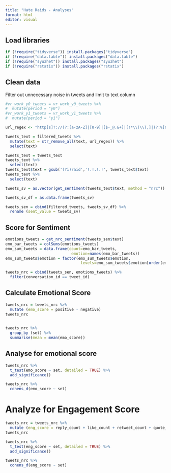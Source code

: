 ---
title: "Hate Raids - Analyses"
format: html
editor: visual
---

## Load libraries

```{r}
if (!require("tidyverse")) install.packages("tidyverse")
if (!require("data.table")) install.packages("data.table")
if (!require("syuzhet")) install.packages("syuzhet")
if (!require("rstatix")) install.packages("rstatix")
```

## Clean data

Filter out unnecessary noise in tweets and limit to text column

```{r}
#vr_work_y0_tweets = vr_work_y0_tweets %>%
#  mutate(period = "y0")
#vr_work_y1_tweets = vr_work_y1_tweets %>%
#  mutate(period = "y1")

url_regex <- "http[s]?://(?:[a-zA-Z]|[0-9]|[$-_@.&+]|[!*\\(\\),]|(?:%[0-9a-fA-F][0-9a-fA-F]))+"

tweets_text = filtered_tweets %>%
  mutate(text = str_remove_all(text, url_regex)) %>%
  select(text)

```

```{r}
tweets_text = tweets_text
tweets_text %>%
  select(text)
tweets_text$text = gsub('(?i)raid','!.!.!.!', tweets_text$text)
tweets_text %>%
  select(text)
```

```{r}
tweets_sv = as.vector(get_sentiment(tweets_text$text, method = "nrc"))

```

```{r}
tweets_sv_df = as.data.frame(tweets_sv)
```

```{r}
tweets_sen = cbind(filtered_tweets, tweets_sv_df) %>%
  rename (sent_value = tweets_sv)
```

## Score for Sentiment

```{r}
emotions_tweets = get_nrc_sentiment(tweets_sen$text)
emo_bar_tweets = colSums(emotions_tweets)
emo_sum_tweets = data.frame(count=emo_bar_tweets, 
                             emotion=names(emo_bar_tweets))
emo_sum_tweets$emotion = factor(emo_sum_tweets$emotion, 
                                 levels=emo_sum_tweets$emotion[order(emo_sum_tweets$count, decreasing = TRUE)])
```

```{r}
tweets_nrc = cbind(tweets_sen, emotions_tweets) %>%
  filter(conversation_id == tweet_id)

```

## Calculate Emotional Score

```{r}
tweets_nrc = tweets_nrc %>%
  mutate (emo_score = positive - negative)
tweets_nrc
  
```

```{r}
tweets_nrc %>%
  group_by (set) %>%
  summarise(mean = mean(emo_score))
```

## Analyse for emotional score

```{r}
tweets_nrc %>%
  t_test(emo_score ~ set, detailed = TRUE) %>%
  add_significance()

tweets_nrc %>%
  cohens_d(emo_score ~ set)
```

# Analyze for Engagement Score

```{r}
tweets_nrc = tweets_nrc %>%
  mutate (eng_score = reply_count + like_count + retweet_count + quote_count)
tweets_nrc
```

```{r}
tweets_nrc %>%
  t_test(eng_score ~ set, detailed = TRUE) %>%
  add_significance()

tweets_nrc %>%
  cohens_d(eng_score ~ set)
```
